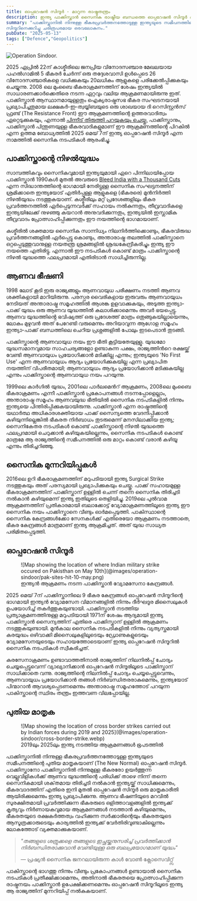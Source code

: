 ```yaml
---
title: ഓപ്പറേഷൻ സിന്ദൂർ - മാറുന്ന രാഷ്ട്രതന്ത്രം
description: ഇന്ത്യ പാക്കിസ്താൻ സൈനിക രാഷ്ട്രീയ ബന്ധത്തെ ഓപ്പറേഷൻ സിന്ദൂർ എങ്ങനെ മാറ്റുന്നു എന്ന് ഒരു അവലോകനം.
summary: "പാക്കിസ്താനിൽ നിന്നുള്ള ഭീകരപ്രവർത്തനത്തോടുള്ള ഇന്ത്യയുടെ സമീപനത്തിന്റെ പുതിയ മാതൃകയായ ഓപ്പറേഷൻ 
സിന്ദൂറിനെക്കുറിച്ചു ചരിത്രപരമായ ഒരവലോകനം."
pubDate: "2025-05-13"
tags: ["Defence","Geopolitics"]
---
```


![Operation Sindoor.](@images/operation-sindoor/op-sindoor.png)

2025 ഏപ്രിൽ 22ന് കാശ്മീരിലെ ജനപ്രിയ വിനോദസഞ്ചാര മേഖലയായ പഹൽഗാമിൽ 5 ഭീകരർ ചേർന്ന് ഒരു തദ്ദേശവാസി ഉൾപ്പെടെ 
26 വിനോദസഞ്ചാരികളെ വധിക്കുകയും 20ലധികം ആളുകളെ പരിക്കേൽപ്പിക്കുകയും ചെയ്യുന്നു. 2008 ലെ മുംബൈ ഭീകരാക്രമണത്തിന് 
ശേഷം ഇന്ത്യയിൽ സാധാരണക്കാർക്കെതിരെ നടന്ന ഏറ്റവും വലിയ ആക്രമണമായിരുന്നു ഇത്. പാക്കിസ്താൻ ആസ്ഥാനമായുള്ളതും 
ഐക്യരാഷ്ട്രസഭ ഭീകര സംഘടനയായി പ്രഖ്യാപിച്ചതുമായ ലക്ഷകർ-ഇ-ത്വയ്യിബയുടെ ഒരു ശാഖയായ ദി റെസിസ്റ്റൻസ് ഫ്രണ്ട് 
(The Resistance Front) ഈ ആക്രമണത്തിന്റെ ഉത്തരവാദിത്വം ഏറ്റെടുക്കുകയും, എന്നാൽ [പിന്നീട് തിരുത്തി പറയുകയും ചെയ്തു.](https://www.thehindu.com/news/national/as-pressure-mounts-trf-denies-involvement-in-pahalgam-attack/article69495143.ece)
പാക്കിസ്താനും, പാക്കിസ്താൻ പിന്തുണയുള്ള ഭീകരവാദികളുമാണ് ഈ ആക്രമണത്തിന്റെ പിറകിൽ എന്ന ഉത്തമ ബോധ്യത്തിൽ 
2025 മെയ് 7ന് ഇന്ത്യ ഓപ്പറേഷൻ സിന്ദൂർ എന്ന നാമത്തിൽ സൈനിക നടപടികൾ ആരംഭിച്ചു. 

## പാക്കിസ്താന്റെ നിഴൽയുദ്ധം 

സാമ്പത്തികവും സൈനികവുമായി ഇന്ത്യയുമായി ഏറെ പിന്നിലായിപ്പോയ പാക്കിസ്താൻ 1990കൾ മുതൽ അവരുടെ [Bleed India with a Thousand Cuts](https://en.wikipedia.org/wiki/Bleed_India_with_a_Thousand_Cuts)
എന്ന സിദ്ധാന്തത്തിന്റെ ഭാഗമായി നേരിട്ടുള്ള സൈനിക സംഘട്ടനത്തിന് ശ്രമിക്കാതെ 
ഇന്ത്യയോട് എതിർപ്പുള്ള ആളുകളെ (ഭീകരരെ) മുൻനിർത്തി നിഴൽയുദ്ധം നടത്തുകയാണ്. കശ്മീരിലും മറ്റ് പ്രദേശങ്ങളിലും 
ഭീകര പ്രവർത്തനത്തിൽ ഏർപ്പെടുന്നവർക്ക് സഹായം നൽകുന്നതും, തീവ്രവാദികളെ ഇന്ത്യയിലേക്ക് നുഴഞ്ഞു കയറാൻ 
അനുവദിക്കുന്നതും, ഇന്ത്യയിൽ ഇസ്ലാമിക തീവ്രവാദം പ്രോത്സാഹിപ്പിക്കുന്നതും ഈ നയത്തിന്റെ ഭാഗമായാണ്. 

കശ്മീരിൽ ശക്തമായ സൈനിക സാന്നിധ്യം നിലനിർത്തിക്കൊണ്ടും, ഭീകരവിരുദ്ധ പ്രവർത്തനങ്ങളിൽ ഏർപ്പെട്ടു കൊണ്ടും, 
അന്താരാഷ്ട്ര തലത്തിൽ പാക്കിസ്താനെ ഒറ്റപ്പെടുത്തുവാനുള്ള നയതന്ത്ര ശ്രമങ്ങളിൽ ശ്രദ്ധകേന്ദ്രീകരിച്ചും ഇന്ത്യ ഈ നയത്തെ എതിരിട്ടു.
എന്നാൽ ഈ നടപടികൾ കൊണ്ട് മാത്രം പാക്കിസ്താന്റെ നിഴൽ യുദ്ധത്തെ ഫലപ്രദമായി എതിരിടാൻ സാധിച്ചിരുന്നില്ല.

## ആണവ ഭീഷണി

1998 ലോട് കൂടി ഇരു രാജ്യങ്ങളും ആണവായുധ പരീക്ഷണം നടത്തി ആണവ ശക്തികളായി മാറിയിരുന്നു. 
പരസ്പര വൈരികളായ ഇരുവരും ആണവായുധം നേടിയത് അന്താരാഷ്ട്ര സമൂഹത്തിൽ ആശങ്ക ഉളവാക്കുകയും, 
അടുത്ത ഇന്ത്യാ-പാക്ക് യുദ്ധം ഒരു ആണവ യുദ്ധത്തിൽ കലാശിക്കാമെന്നും അവർ ഭയപ്പെട്ടു.  
ആണവ യുദ്ധത്തിൻ്റെ ഭവിഷ്യത്ത് ഒരു പ്രദേശത്ത് മാത്രം ഒതുങ്ങുകയില്ലായെന്നും, ലോകം മുഴുവൻ അത് പേറേണ്ടി 
വരുമെന്നും അറിയാവുന്ന ആഗോള സമൂഹം ഇന്ത്യാ-പാക്ക് ബന്ധത്തിലെ ചെറിയ പ്രശ്നങ്ങളിൽ പോലും ഇടപെടാൻ തുടങ്ങി.

പാക്കിസ്താന്റെ ആണവായുധ നയം ഈ ഭീതി കൂട്ടിയതേയുള്ളൂ. യുദ്ധമോ യുദ്ധസമാനവുമായ സാഹചര്യങ്ങളോ ഉണ്ടാകുന്ന പക്ഷം, 
രാജ്യത്തിൻറെ രക്ഷയ്ക്ക് വേണ്ടി ആണവായുധം പ്രയോഗിക്കാൻ മടിക്കില്ല എന്നും; ഇന്ത്യയുടെ 'No First Use' എന്ന ആണവായുധം 
ആദ്യം പ്രയോഗിക്കുകയില്ല എന്ന പ്രഖ്യാപിത നയത്തിന് വിപരീതമായി; ആണവായുധം ആദ്യം പ്രയോഗിക്കാൻ മടിക്കുകയില്ല എന്നും 
പാക്കിസ്താന്റെ ആണവായുധ നയം പറയുന്നു.

1999ലെ കാർഗിൽ യുദ്ധം, 2001ലെ പാർലമെൻറ് ആക്രമണം, 2008ലെ മുംബൈ ഭീകരാക്രമണം എന്നീ പാക്കിസ്താൻ 
പ്രകോപനങ്ങൾ നടന്നപ്പോളെല്ലാം, അന്താരാഷ്ട്ര സമൂഹം ആണവയുദ്ധ ഭീതിയിൽ സൈനിക നടപടികളിൽ നിന്നും ഇന്ത്യയെ 
പിന്തിരിപ്പിക്കുകയായിരുന്നു. പാക്കിസ്താൻ എന്ന രാഷ്ട്രത്തിന്റെ യഥാർത്ഥ അധികാരശക്തിയായ പാക്ക് സൈന്യത്തെ വേദനിപ്പിക്കാൻ 
കഴിയുന്നില്ലെങ്കിൽ ഭീകരത നിർബാധം തുടരുമെന്ന് മനസിലാക്കിയ ഇന്ത്യ; സൈനികേതര നടപടികൾ കൊണ്ട് പാക്കിസ്താന്റെ നിഴൽ 
യുദ്ധത്തെ ഫലപ്രദമായി ചെറുക്കാൻ കഴിയുകയില്ലെന്നും, സൈനിക നടപടികൾ കൊണ്ട് മാത്രമേ ആ രാജ്യത്തിന്റെ സമീപനത്തിൽ 
ഒരു മാറ്റം കൊണ്ട് വരാൻ കഴിയൂ എന്നും തിരിച്ചറിഞ്ഞു.

## സൈനിക മുന്നറിയിപ്പുകൾ

2016ലെ ഉറി ഭീകരാക്രമണത്തിന് മറുപടിയായി ഇന്ത്യ Surgical Strike നടത്തുകയും അത് പരസ്യമായി പ്രഖ്യാപിക്കുകയും ചെയ്തു. 
പാക്ക് സഹായമുള്ള ഭീകരാക്രമണത്തിന് പാക്കിസ്താന് ഉള്ളിൽ ചെന്ന് തന്നെ സൈനിക തിരിച്ചടി നൽകാൻ കഴിയുമെന്ന് ഇന്ത്യ ഇതിലൂടെ 
തെളിയിച്ചു. 2019ലെ പുൽവാമ ആക്രമണത്തിന് പ്രതികാരമായി ബലാക്കോട്ട് വ്യോമാക്രമണത്തിലൂടെ ഇന്ത്യ ഈ സൈനിക നയം 
പാക്കിസ്താനെ വീണ്ടും ഓർമപ്പെടുത്തി. പാകിസ്ഥാന്റെ സൈനിക കേന്ദ്രങ്ങൾക്കോ സേനകൾക്ക് എതിരെയോ ആക്രമണം 
നടത്താതെ, ഭീകര കേന്ദ്രങ്ങൾ മാത്രമാണ് ഇന്ത്യ ആക്രമിച്ചത്. അത് യുദ്ധ സാധ്യത പരിമിതപ്പെടുത്തി.

## ഓപ്പറേഷൻ സിന്ദൂർ

<figure>
  ![Map showing the location of where Indian military strike occured on Pakisthan on May 10th](@images/operation-sindoor/pak-sites-hit-10-may.png)
  <figcaption>ഇന്ത്യൻ ആക്രമണം നടന്ന പാക്കിസ്താൻ വ്യോമസേനാ കേന്ദ്രങ്ങൾ.</figcaption>
</figure>

2025 മെയ് 7ന് പാക്കിസ്താനിലെ 9 ഭീകര കേന്ദ്രങ്ങൾ ഓപ്പറേഷൻ സിന്ദൂറിന്റെ ഭാഗമായി ഇന്ത്യൻ വ്യോമസേന വിമാനങ്ങളിൽ 
നിന്നും ദീർഘദൂര മിസൈലുകൾ ഉപയോഗിച്ച് തകർത്തുകയുണ്ടായി. പാക്കിസ്താൻ നടത്തിയ പ്രത്യാക്രമണത്തിനുള്ള 
മറുപടിയായി 1971ന് ശേഷം ആദ്യമായി ഇന്ത്യ പാക്കിസ്താൻ സൈന്യത്തിന് എതിരെ പാക്കിസ്താന് ഉള്ളിൽ ആക്രമണം നടത്തുകയുണ്ടായി.
മുൻകാല സൈനിക നടപടികളിൽ നിന്നും വ്യത്യസ്തമായി കരയുദ്ധം ഒഴിവാക്കി മിസൈലുകളിലൂടെയും ഡ്രോണുകളുടെയും 
വ്യോമസേനയുടെയും സഹായത്തോടെയാണ് ഇന്ത്യ ഓപ്പറേഷൻ സിന്ദൂറിൽ സൈനിക നടപടികൾ സ്വീകരിച്ചത്.

കരസേനാക്രമണം ഉണ്ടാവാത്തതിനാൽ രാജ്യത്തിന് നിലനിൽപ്പ് ചോദ്യം ചെയ്യപ്പെട്ടുവെന്ന് വ്യാഖ്യാനിക്കാൻ ഓപ്പറേഷൻ സിന്ദൂരിലൂടെ 
പാക്കിസ്താന് സാധിക്കാതെ വന്നു. രാജ്യത്തിന്റെ നിലനിൽപ്പ് ചോദ്യം ചെയ്യപ്പെട്ടുവെന്നും, ആണവായുധം 
പ്രയോഗിക്കാൻ തങ്ങൾ നിർബന്ധിതരരാകുമെന്നും, ഇന്ത്യയോട് പിന്മാറാൻ ആവശ്യപ്പെടണമെന്നും അന്താരാഷ്ട്ര 
സമൂഹത്തോട് പറയുന്ന പാകിസ്താന്റെ സ്ഥിരം തന്ത്രം ഇത്തവണ വിലപ്പോയില്ല.

## പുതിയ മാതൃക

<figure>
  ![Map showing the location of cross border strikes carried out by Indian forces during 2019 and 2025](@images/operation-sindoor/cross-border-strike.webp)
  <figcaption>2019ലും 2025ലും ഇന്ത്യ നടത്തിയ ആക്രമണങ്ങൾ ഭൂപടത്തിൽ</figcaption>
</figure>

പാക്കിസ്താനിൽ നിന്നുള്ള ഭീകരപ്രവർത്തനത്തോടുള്ള ഇന്ത്യയുടെ സമീപനത്തിന്റെ പുതിയ മാതൃകയാണ് (The New Normal) ഓപ്പറേഷൻ 
സിന്ദൂർ. പാക്കിസ്താനോ പാക്കിസ്താനിൽ നിന്നുമുള്ള ഭീകരരോ ഉയർത്തുന്ന വെല്ലുവിളികൾക്ക് ആണവ 
യുദ്ധത്തിന്റെ പരിധിക്ക് താഴെ നിന്ന് തന്നെ സൈനികമായി ശക്‌തമായ തിരിച്ചടി നൽകാൻ ഇന്ത്യയ്ക്ക് സാധിക്കുമെന്നും, 
ഭീകരവാദത്തിന് എതിരെ ഇനി മുതൽ ഓപ്പറേഷൻ സിന്ദൂർ ഒരു മാതൃകാരീതി ആയിരിക്കുമെന്നും ഇന്ത്യ പ്രഖ്യാപിക്കുന്നു. 
ആണവ ഭീഷണിയുടെ മറവിൽ സുരക്ഷിതമായി പ്രവർത്തിക്കുന്ന ഭീകരരുടെ ഒളിത്താവളങ്ങളിൽ ഇന്ത്യക്ക് കൃത്യവും 
നിർണായകവുമായ ആക്രമണങ്ങൾ നടത്താൻ കഴിയുമെന്നും, ഭീകരതയുടെ രക്ഷകർത്തത്വം വഹിക്കുന്ന സർക്കാരിന്റെയും 
ഭീകരതയുടെ ആസൂത്രക്കാരുടെയും കാര്യത്തിൽ ഇന്ത്യക്ക് വേർതിരിവുണ്ടാകില്ലെന്നും ലോകത്തോട് വ്യക്തമാക്കുകയാണ്.

> *"തങ്ങളുടെ ശത്രുക്കളെ തങ്ങളുടെ ഇച്ഛയ്ക്കനുസരിച്ച് പ്രവർത്തിക്കാൻ നിർബന്ധിതരാക്കുവാൻ വേണ്ടിയുള്ള ഒരു ബലപ്രയോഗമാണ് യുദ്ധം"*
> 
> — പ്രഷ്യൻ സൈനിക ജനറലായിരുന്ന കാൾ വോൺ ക്ലോസെവിറ്റ്സ്

പാകിസ്താന്റെ ഭാഗത്തു നിന്നും വീണ്ടും പ്രകോപനങ്ങൾ ഉണ്ടായാൽ സൈനിക നടപടികൾ പ്രതീക്ഷിക്കാമെന്നും, 
അതിനാൽ ഭീകരതയെ പ്രോത്സാഹിപ്പിക്കുന്ന രാഷ്ട്രനയം പാക്കിസ്താൻ ഉപേക്ഷിക്കണമെന്നും ഓപ്പറേഷൻ സിന്ദൂറിലൂടെ 
ഇന്ത്യ ആ രാജ്യത്തിന് മുന്നറിയിപ്പ് നൽകുകയാണ്.